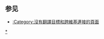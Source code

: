 {{隐藏分类}}
{{empty_category}}
{{maintenance category}}

{{CategoryTOC}}

== 参见 ==
* [[:Category:沒有翻譯目標和跨維基連接的頁面|:Category:沒有翻譯目標和跨維基連接的頁面]]

[[Category:需要從外語維基百科翻譯的條目|*]]